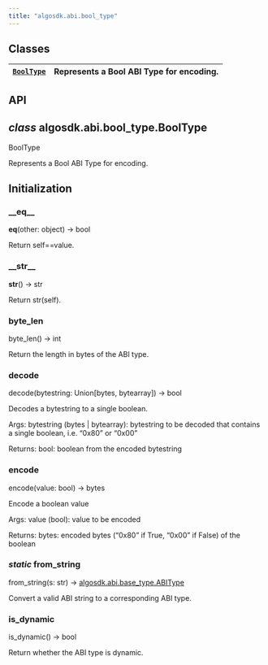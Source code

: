 ```yaml
---
title: "algosdk.abi.bool_type"
---
```


<a id="module-algosdk.abi.bool_type"></a>

<a id="algosdk-abi-bool-type"></a>

<a id="module-contents"></a>

<a id="classes"></a>

## Classes

| [`BoolType`](#algosdk.abi.bool_type.BoolType)   | Represents a Bool ABI Type for encoding.   |
|-------------------------------------------------|--------------------------------------------|

<a id="api"></a>

## API

<a id="algosdk.abi.bool_type.BoolType"></a>

## *class* algosdk.abi.bool_type.BoolType

BoolType

Represents a Bool ABI Type for encoding.

## Initialization

<a id="algosdk.abi.bool_type.BoolType.__eq__"></a>

### \_\_eq_\_

__eq__(other: object) → bool

Return self==value.

<a id="algosdk.abi.bool_type.BoolType.__str__"></a>

### \_\_str_\_

__str__() → str

Return str(self).

<a id="algosdk.abi.bool_type.BoolType.byte_len"></a>

### byte_len

byte_len() → int

Return the length in bytes of the ABI type.

<a id="algosdk.abi.bool_type.BoolType.decode"></a>

### decode

decode(bytestring: Union[bytes, bytearray]) → bool

Decodes a bytestring to a single boolean.

Args:
bytestring (bytes | bytearray): bytestring to be decoded that contains a single boolean, i.e. “0x80” or “0x00”

Returns:
bool: boolean from the encoded bytestring

<a id="algosdk.abi.bool_type.BoolType.encode"></a>

### encode

encode(value: bool) → bytes

Encode a boolean value

Args:
value (bool): value to be encoded

Returns:
bytes: encoded bytes (“0x80” if True, “0x00” if False) of the boolean

<a id="algosdk.abi.bool_type.BoolType.from_string"></a>

### *static* from_string

from_string(s: str) → [algosdk.abi.base_type.ABIType](algosdk.abi.base_type.mdx#algosdk.abi.base_type.ABIType)

Convert a valid ABI string to a corresponding ABI type.

<a id="algosdk.abi.bool_type.BoolType.is_dynamic"></a>

### is_dynamic

is_dynamic() → bool

Return whether the ABI type is dynamic.

